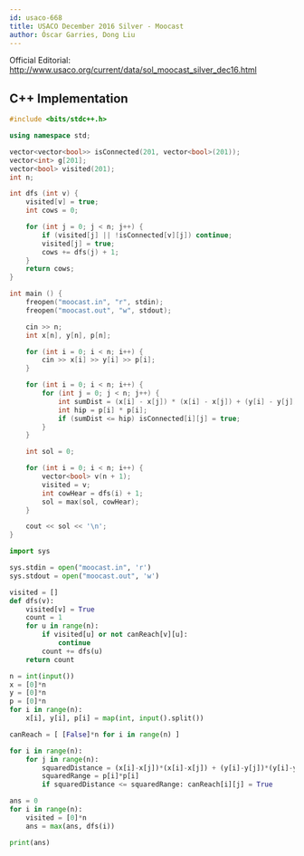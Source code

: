 ```yaml
---
id: usaco-668
title: USACO December 2016 Silver - Moocast
author: Óscar Garries, Dong Liu
---
```


Official Editorial: http://www.usaco.org/current/data/sol_moocast_silver_dec16.html

<LanguageSection>
<CPPSection>

## C++ Implementation

```cpp
#include <bits/stdc++.h>

using namespace std;

vector<vector<bool>> isConnected(201, vector<bool>(201));
vector<int> g[201];
vector<bool> visited(201);
int n;

int dfs (int v) {
	visited[v] = true;
	int cows = 0;

	for (int j = 0; j < n; j++) {
		if (visited[j] || !isConnected[v][j]) continue;
		visited[j] = true;
		cows += dfs(j) + 1;
	}
	return cows;
}

int main () {
	freopen("moocast.in", "r", stdin);
	freopen("moocast.out", "w", stdout);

	cin >> n;
	int x[n], y[n], p[n];

	for (int i = 0; i < n; i++) {
		cin >> x[i] >> y[i] >> p[i];
	}

	for (int i = 0; i < n; i++) {
		for (int j = 0; j < n; j++) {
			int sumDist = (x[i] - x[j]) * (x[i] - x[j]) + (y[i] - y[j]) * (y[i] - y[j]);
			int hip = p[i] * p[i];
			if (sumDist <= hip) isConnected[i][j] = true;
		}
	}

	int sol = 0;

	for (int i = 0; i < n; i++) {
		vector<bool> v(n + 1);
		visited = v;
		int cowHear = dfs(i) + 1;
		sol = max(sol, cowHear);
	}

	cout << sol << '\n';
}

```

</CPPSection>

<PySection>

```py
import sys

sys.stdin = open("moocast.in", 'r')
sys.stdout = open("moocast.out", 'w')

visited = []
def dfs(v):
    visited[v] = True
    count = 1
    for u in range(n):
        if visited[u] or not canReach[v][u]:
            continue
        count += dfs(u)
    return count

n = int(input())
x = [0]*n
y = [0]*n
p = [0]*n
for i in range(n):
    x[i], y[i], p[i] = map(int, input().split())

canReach = [ [False]*n for i in range(n) ]

for i in range(n):
    for j in range(n):
        squaredDistance = (x[i]-x[j])*(x[i]-x[j]) + (y[i]-y[j])*(y[i]-y[j])
        squaredRange = p[i]*p[i]
        if squaredDistance <= squaredRange: canReach[i][j] = True

ans = 0
for i in range(n):
    visited = [0]*n
    ans = max(ans, dfs(i))

print(ans)
```

</PySection>

</LanguageSection>
